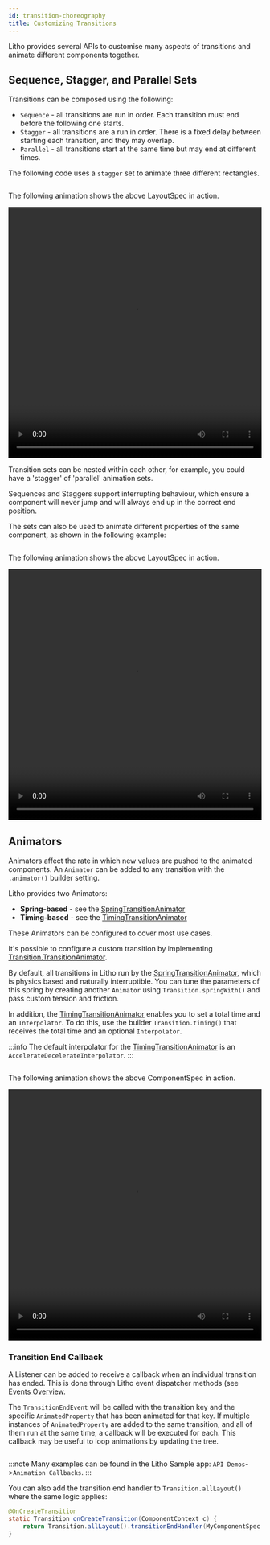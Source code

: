 ```yaml
---
id: transition-choreography
title: Customizing Transitions
---
```


Litho provides several APIs to customise many aspects of transitions and animate different components together.

## Sequence, Stagger, and Parallel Sets

Transitions can be composed using the following:

* `Sequence` - all transitions are run in order. Each transition must end before the following one starts.
* `Stagger` - all transitions are a run in order. There is a fixed delay between starting each transition, and they may overlap.
* `Parallel` - all transitions start at the same time but may end at different times.

The following code uses a `stagger` set to animate three different rectangles.

```java file=sample/src/main/java/com/facebook/samples/litho/java/animations/docs/StaggerTransitionComponentSpec.java start=start end=end
```

The following animation shows the above LayoutSpec in action.

<video loop="true" autoplay="true" class="video" width="100%" height="500px">
  <source type="video/webm" src={useBaseUrl("/videos/transitions/stagger.webm")}></source>
  <p>Your browser does not support the video element.</p>
</video>

Transition sets can be nested within each other, for example, you could have a 'stagger' of 'parallel' animation sets.

Sequences and Staggers support interrupting behaviour, which ensure a component will never jump and will always end up in the correct end position.

The sets can also be used to animate different properties of the same component, as shown in the following example:

```java file=sample/src/main/java/com/facebook/samples/litho/java/animations/docs/StaggerTransitionSameComponentSpec.java start=start end=end
```

The following animation shows the above LayoutSpec in action.

<video loop="true" autoplay="true" class="video" width="100%" height="500px">
  <source type="video/webm" src={useBaseUrl("/videos/transitions/stagger3.webm")}></source>
  <p>Your browser does not support the video element.</p>
</video>

## Animators

Animators affect the rate in which new values are pushed to the animated components. An `Animator` can be added to any transition with the `.animator()` builder setting.

Litho provides two Animators:

* **Spring-based** - see the [SpringTransitionAnimator](pathname:///javadoc/com/facebook/litho/Transition.SpringTransitionAnimator.html)
* **Timing-based** - see the [TimingTransitionAnimator](pathname:///javadoc/com/facebook/litho/Transition.TimingTransitionAnimator.html)

These Animators can be configured to cover most use cases.

It's possible to configure a custom transition by implementing [Transition.TransitionAnimator](pathname:///javadoc/com/facebook/litho/Transition.TransitionAnimator.html).

By default, all transitions in Litho run by the [SpringTransitionAnimator](pathname:///javadoc/com/facebook/litho/Transition.SpringTransitionAnimator.html), which is physics based and naturally interruptible. You can tune the parameters of this spring by creating another `Animator` using `Transition.springWith()` and pass custom tension and friction.

In addition, the [TimingTransitionAnimator](pathname:///javadoc/com/facebook/litho/Transition.TimingTransitionAnimator.html) enables you to set a total time and an `Interpolator`. To do this, use the builder `Transition.timing()` that receives the total time and an optional `Interpolator`.

:::info
The default interpolator for the [TimingTransitionAnimator](pathname:///javadoc/com/facebook/litho/Transition.TimingTransitionAnimator.html) is an `AccelerateDecelerateInterpolator`.
:::

```java file=sample/src/main/java/com/facebook/samples/litho/java/animations/docs/ParallelTransitionWithAnimatorsComponentSpec.java start=start end=end
```

The following animation shows the above ComponentSpec in action.

<video loop="true" autoplay="true" class="video" width="100%" height="500px">
  <source type="video/webm" src={useBaseUrl("/videos/transitions/stagger4.webm")}></source>
  <p>Your browser does not support the video element.</p>
</video>


### Transition End Callback

A Listener can be added to receive a callback when an individual transition has ended. This is done through Litho event dispatcher methods (see [Events Overview](/codegen/events-for-specs.md).

The `TransitionEndEvent` will be called with the transition key and the specific `AnimatedProperty` that has been animated for that key. If multiple instances of `AnimatedProperty` are added to the same transition, and all of them run at the same time, a callback will be executed for each. This callback may be useful to loop animations by updating the tree.

```java file=sample/src/main/java/com/facebook/samples/litho/java/animations/docs/SequenceTransitionLoopComponentSpec.java start=start end=end
```

:::note
Many examples can be found in the Litho Sample app: `API Demos`->`Animation Callbacks`.
:::

You can also add the transition end handler to `Transition.allLayout()` where the same logic applies:

```java
@OnCreateTransition
static Transition onCreateTransition(ComponentContext c) {
    return Transition.allLayout().transitionEndHandler(MyComponentSpec.onTransitionEndEvent(c));
}
```
